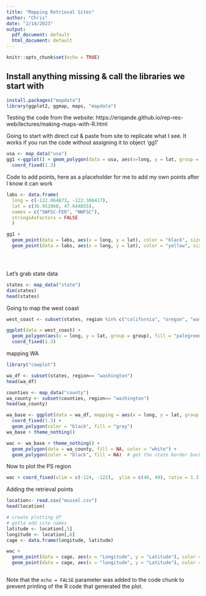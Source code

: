 ```yaml
---
title: "Mapping Retrieval Sites"
author: "Chris"
date: "2/14/2023"
output:
  pdf_document: default
  html_document: default
---
```


```r
knitr::opts_chunk$set(echo = TRUE)
```

## Install anything missing & call the libraries we start with


```r

install.packages("mapdata")
library(ggplot2, ggmap, maps, "mapdata")

```
Testing the code from the website: https://eriqande.github.io/rep-res-web/lectures/making-maps-with-R.html

Going to start with direct cut & paste from site to replicate what I see. It works if you run the code without assigning it to object 'gg1'

```r
usa <- map_data("usa")
gg1 <-ggplot() + geom_polygon(data = usa, aes(x=long, y = lat, group = group)) + 
  coord_fixed(1.3)


```
Code to add points, here as a placeholder for me to add my own points after I know it can work


```r

labs <- data.frame(
  long = c(-122.064873, -122.306417),
  lat = c(36.951968, 47.644855),
  names = c("SWFSC-FED", "NWFSC"),
  stringsAsFactors = FALSE
  )  

gg1 + 
  geom_point(data = labs, aes(x = long, y = lat), color = "black", size = 5) +
  geom_point(data = labs, aes(x = long, y = lat), color = "yellow", size = 4)





```
Let's grab state data
```r
states <- map_data("state")
dim(states)
head(states)
```
Going to map the west coast
```r
west_coast <- subset(states, region %in% c("california", "oregon", "washington"))

ggplot(data = west_coast) + 
  geom_polygon(aes(x = long, y = lat, group = group), fill = "palegreen", color = "black") + 
  coord_fixed(1.3)
```
mapping WA
```r
library("cowplot")

wa_df <- subset(states, region== "washington")
head(wa_df)

counties <- map_data("county")
wa_county <- subset(counties, region== "washington")
head(wa_county)

wa_base <- ggplot(data = wa_df, mapping = aes(x = long, y = lat, group = group)) + 
  coord_fixed(1.3) + 
  geom_polygon(color = "black", fill = "gray")
wa_base + theme_nothing()

wac <- wa_base + theme_nothing() + 
  geom_polygon(data = wa_county, fill = NA, color = "white") +
  geom_polygon(color = "black", fill = NA)  # get the state border back on top

```
Now to plot the PS region
```r
wac + coord_fixed(xlim = c(-124, -122),  ylim = c(46, 49), ratio = 1.3)

```
Adding the retrieval points
```r
location<- read.csv("mussel.csv")
head(location)

# create plotting df
# gotta add site names
latitude <- location[,5]
longitude <- location[,6]
cage <- data.frame(longitude, latitude)

wac + 
  geom_point(data = cage, aes(x = "Longitude", y = "Latitude"), color = "black", size = 5) +
  geom_point(data = cage, aes(x = "longitude", y = "Latitude"), color = "yellow", size = 4)

```
```r

```




Note that the `echo = FALSE` parameter was added to the code chunk to prevent printing of the R code that generated the plot.
